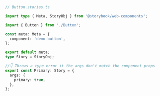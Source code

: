 ```ts
// Button.stories.ts

import type { Meta, StoryObj } from '@storybook/web-components';

import { Button } from './Button';

const meta: Meta = {
  component: 'demo-button',
};

export default meta;
type Story = StoryObj;

//👇 Throws a type error it the args don't match the component props
export const Primary: Story = {
  args: {
    primary: true,
  },
};
```
